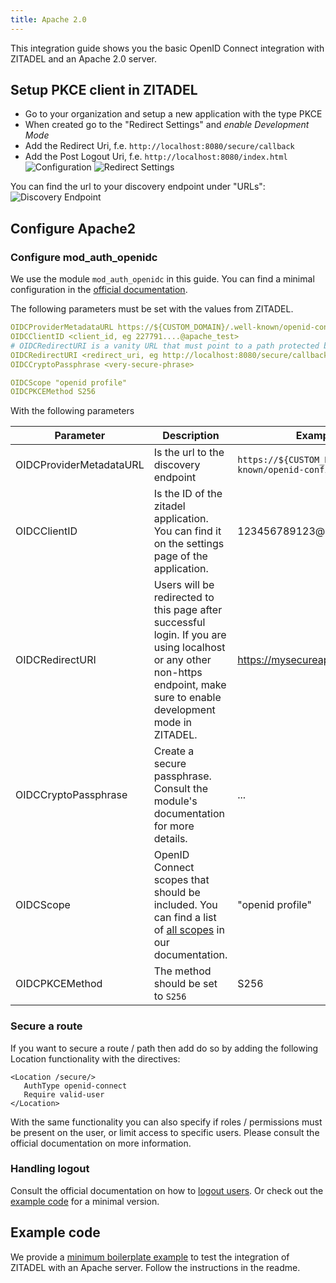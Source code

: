 ```yaml
---
title: Apache 2.0
---
```


This integration guide shows you the basic OpenID Connect integration with ZITADEL and an Apache 2.0 server.

## Setup PKCE client in ZITADEL

- Go to your organization and setup a new application with the type PKCE
- When created go to the "Redirect Settings" and *enable Development Mode*
- Add the Redirect Uri, f.e. `http://localhost:8080/secure/callback`
- Add the Post Logout Uri, f.e. `http://localhost:8080/index.html`
![Configuration](/img/guides/integrate/tools/apache-configuration.png)
![Redirect Settings](/img/guides/integrate/tools/apache-redirect_settings.png)

You can find the url to your discovery endpoint under "URLs":
![Discovery Endpoint](/img/guides/integrate/tools/apache-urls.png)

## Configure Apache2

### Configure mod_auth_openidc

We use the module `mod_auth_openidc` in this guide.
You can find a minimal configuration in the [official documentation](https://github.com/OpenIDC/mod_auth_openidc/wiki#16-what-does-a-minimal-apache-configuration-file-look-like).

The following parameters must be set with the values from ZITADEL.

```yaml
OIDCProviderMetadataURL https://${CUSTOM_DOMAIN}/.well-known/openid-configuration
OIDCClientID <client_id, eg 227791....@apache_test>
# OIDCRedirectURI is a vanity URL that must point to a path protected by this module but must NOT point to any content
OIDCRedirectURI <redirect_uri, eg http://localhost:8080/secure/callback>
OIDCCryptoPassphrase <very-secure-phrase>

OIDCScope "openid profile"
OIDCPKCEMethod S256
```

With the following parameters

| Parameter | Description | Example value|
|---|---|---|
| OIDCProviderMetadataURL | Is the url to the discovery endpoint | `https://${CUSTOM_DOMAIN}/.well-known/openid-configuration` |
| OIDCClientID | Is the ID of the zitadel application. You can find it on the settings page of the application.  | 123456789123@apache_test |
| OIDCRedirectURI | Users will be redirected to this page after successful login. If you are using localhost or any other non-https endpoint, make sure to enable development mode in ZITADEL. | https://mysecureapp.io/secure/callback |
| OIDCCryptoPassphrase | Create a secure passphrase. Consult the module's documentation for more details. | ... |
| OIDCScope | OpenID Connect scopes that should be included. You can find a list of [all scopes](/docs/apis/openidoauth/scopes) in our documentation. | "openid profile" |
| OIDCPKCEMethod | The method should be set to `S256` | S256 |

### Secure a route

If you want to secure a route / path then add do so by adding the following Location functionality with the directives:

```text
<Location /secure/>
   AuthType openid-connect
   Require valid-user
</Location>
```

With the same functionality you can also specify if roles / permissions must be present on the user, or limit access to specific users.
Please consult the official documentation on more information.

### Handling logout

Consult the official documentation on how to [logout users](https://github.com/OpenIDC/mod_auth_openidc/wiki#9-how-do-i-logout-users).
Or check out the [example code](#example-code) for a minimal  version.

## Example code

We provide a [minimum boilerplate example](https://github.com/zitadel/example-apache2) to test the integration of ZITADEL with an Apache server.
Follow the instructions in the readme.
